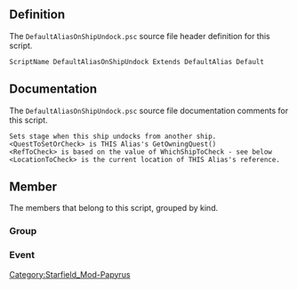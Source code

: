 {{Script_Object_Summary
| title = DefaultAliasOnShipUndock
| name = [[SFM:Script-DefaultAliasOnShipUndock|DefaultAliasOnShipUndock]]
| extends = [[SFM:Script-DefaultAlias|DefaultAlias]] → [[SFM:Script-DefaultAliasParent|DefaultAliasParent]] → [[SFM:Script-ReferenceAlias|ReferenceAlias]] → [[SFM:Script-Alias|Alias]] → [[SFM:Script-ScriptObject|ScriptObject]]
| flags = Default
}}


== Definition ==
The <code>DefaultAliasOnShipUndock.psc</code> source file header definition for this script.

<source lang="papyrus">
ScriptName DefaultAliasOnShipUndock Extends DefaultAlias Default
</source>


== Documentation ==
The <code>DefaultAliasOnShipUndock.psc</code> source file documentation comments for this script.

<source>
Sets stage when this ship undocks from another ship.
<QuestToSetOrCheck> is THIS Alias's GetOwningQuest()
<RefToCheck> is based on the value of WhichShipToCheck - see below
<LocationToCheck> is the current location of THIS Alias's reference.
</source>


== Member ==
The members that belong to this script, grouped by kind.

=== Group ===
{{Script_Object_Member_Summary
| title = Script_Specific_Properties
| script = [[SFM:Script-DefaultAliasOnShipUndock|DefaultAliasOnShipUndock]]
| name = [[SFM:Script-DefaultAliasOnShipUndock/Script_Specific_Properties|Script_Specific_Properties]]
| kind = Group
}}

=== Event ===
{{Script_Object_Member_Summary
| title = OnShipUndock
| script = [[SFM:Script-DefaultAliasOnShipUndock|DefaultAliasOnShipUndock]]
| name = [[SFM:Script-DefaultAliasOnShipUndock/OnShipUndock|OnShipUndock]]
| kind = Event
| parameters = bool abComplete, SpaceshipReference akUndocking, SpaceshipReference akParent
}}


[[Category:Starfield_Mod-Papyrus]]
